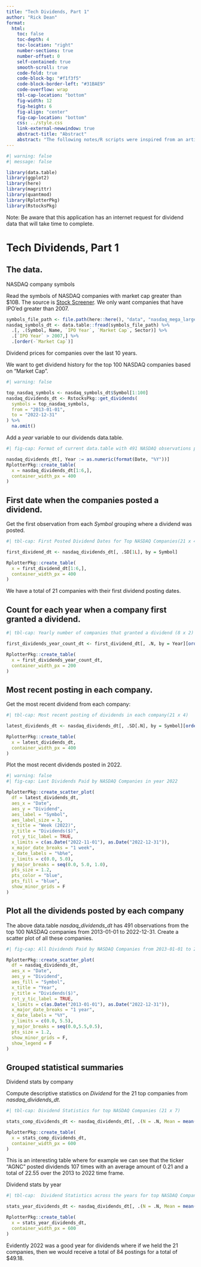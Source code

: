 ```yaml
---
title: "Tech Dividends, Part 1"
author: "Rick Dean"
format: 
  html:
    toc: false
    toc-depth: 4
    toc-location: "right"
    number-sections: true
    number-offset: 0
    self-contained: true
    smooth-scroll: true
    code-fold: true
    code-block-bg: "#f1f3f5"
    code-block-border-left: "#31BAE9"
    code-overflow: wrap
    tbl-cap-location: "bottom"
    fig-width: 12
    fig-height: 6
    fig-align: "center"
    fig-cap-location: "bottom"
    css: ../style.css
    link-external-newwindow: true
    abstract-title: "Abstract"
    abstract: "The following notes/R scripts were inspired from an article [Tech Dividends, Part 1](https://rviews.rstudio.com/2019/08/07/tech-dividends-part1/) by Jonathan Regenstein."
---
```


```r
#| warning: false
#| message: false

library(data.table)
library(ggplot2)
library(here)
library(magrittr)
library(quantmod)
library(RplotterPkg)
library(RstocksPkg)
```

::: note
Note: Be aware that this application has an internet request for dividend data that will take time to complete.
:::

# Tech Dividends, Part 1

## The data.

:::topic
NASDAQ company symbols
:::

Read the symbols of NASDAQ companies with market cap greater than $10B.  The source is
[Stock Screener](https://www.nasdaq.com/market-activity/stocks/screener). We only want companies 
that have IPO'ed greater than 2007.

```r
symbols_file_path <- file.path(here::here(), "data", "nasdaq_mega_large_medium_small.csv")
nasdaq_symbols_dt <- data.table::fread(symbols_file_path) %>% 
  .[, .(Symbol, Name, `IPO Year`, `Market Cap`, Sector)] %>% 
  .[`IPO Year` > 2007,] %>% 
  .[order(-`Market Cap`)]
```


:::topic
Dividend prices for companies over the last 10 years.
:::

We want to get dividend history for the top 100 NASDAQ companies based on "Market Cap".
```r
#| warning: false

top_nasdaq_symbols <- nasdaq_symbols_dt$Symbol[1:100]
nasdaq_dividends_dt <- RstocksPkg::get_dividends(
  symbols = top_nasdaq_symbols,
  from = "2013-01-01",
  to = "2022-12-31"
) %>% 
  na.omit()
```

Add a *year* variable to our dividends data.table.
```r
#| fig-cap: Format of current data.table with 491 NASDAQ observations posting dividends

nasdaq_dividends_dt[, Year := as.numeric(format(Date, "%Y"))]
RplotterPkg::create_table(
  x = nasdaq_dividends_dt[1:6,],
  container_width_px = 400
)
```

## First date when the companies posted a dividend.

Get the first observation from each *Symbol* grouping where a dividend was posted.

```r
#| tbl-cap: First Posted Dividend Dates for Top NASDAQ Companies(21 x 4)

first_dividend_dt <- nasdaq_dividends_dt[, .SD[1L], by = Symbol]

RplotterPkg::create_table(
  x = first_dividend_dt[1:6,],
  container_width_px = 400
)
```

We have a total of 21 companies with their first dividend posting dates.

## Count for each year when a company first granted a dividend.

```r
#| tbl-cap: Yearly number of companies that granted a dividend (8 x 2)

first_dividends_year_count_dt <- first_dividend_dt[, .N, by = Year][order(Year)]

RplotterPkg::create_table(
  x = first_dividends_year_count_dt,
  container_width_px = 200
)
```

## Most recent posting in each company.

Get the most recent dividend from each company:

```r
#| tbl-cap: Most recent posting of dividends in each company(21 x 4)

latest_dividends_dt <- nasdaq_dividends_dt[, .SD[.N], by = Symbol][order(-Dividend)]

RplotterPkg::create_table(
  x = latest_dividends_dt,
  container_width_px = 400
)
```

Plot the most recent dividends posted in 2022.

```r
#| warning: false
#| fig-cap: Last Dividends Paid by NASDAQ Companies in year 2022

RplotterPkg::create_scatter_plot(
  df = latest_dividends_dt,
  aes_x = "Date",
  aes_y = "Dividend",
  aes_label = "Symbol",
  aes_label_size = 3,
  x_title = "Week (2022)",
  y_title = "Dividends($)",
  rot_y_tic_label = TRUE,
  x_limits = c(as.Date("2022-11-01"), as.Date("2022-12-31")),
  x_major_date_breaks = "1 week",
  x_date_labels = "%b%e",
  y_limits = c(0.0, 5.0),
  y_major_breaks = seq(0.0, 5.0, 1.0),
  pts_size = 1.2,
  pts_color = "blue",
  pts_fill = "blue",
  show_minor_grids = F
)
```

## Plot all the dividends posted by each company

The above data.table *nasdaq_dividends_dt* has 491 observations from the top 100 NASDAQ companies from 2013-01-01 to 2022-12-31. Create a scatter plot of all these companies. 

```r
#| fig-cap: All Dividends Paid by NASDAQ Companies from 2013-01-01 to 2022-12-31

RplotterPkg::create_scatter_plot(
  df = nasdaq_dividends_dt,
  aes_x = "Date",
  aes_y = "Dividend",
  aes_fill = "Symbol",
  x_title = "Year",
  y_title = "Dividends($)",
  rot_y_tic_label = TRUE,
  x_limits = c(as.Date("2013-01-01"), as.Date("2022-12-31")),
  x_major_date_breaks = "1 year",
  x_date_labels = "%Y",
  y_limits = c(0.0, 5.5),
  y_major_breaks = seq(0.0,5.5,0.5),
  pts_size = 1.2,
  show_minor_grids = F,
  show_legend = F
) 
```

## Grouped statistical summaries

:::topic
Dividend stats by company
:::

Compute descriptive statistics on *Dividend* for the 21 top companies from *nasdaq_dividends_dt*. 

```r
#| tbl-cap: Dividend Statistics for top NASDAQ Companies (21 x 7)

stats_comp_dividends_dt <- nasdaq_dividends_dt[, .(N = .N, Mean = mean(Dividend), Median = median(Dividend),  Min = min(Dividend), Max = max(Dividend), Total = sum(Dividend)), by = Symbol][order(-Total)]

RplotterPkg::create_table(
  x = stats_comp_dividends_dt,
  container_width_px = 600
)
```

This is an interesting table where for example we can see that the ticker "AGNC" posted dividends 107 times with an average amount of 0.21 and a total of 22.55 over the 2013 to 2022 time frame.

:::topic
Dividend stats by year
:::

```r
#| tbl-cap:  Dividend Statistics across the years for top NASDAQ Companies (7 x 7)

stats_year_dividends_dt <- nasdaq_dividends_dt[, .(N = .N, Mean = mean(Dividend), Median = median(Dividend), Min = min(Dividend), Max = max(Dividend), Total = sum(Dividend)), by = Year][order(Year)]

RplotterPkg::create_table(
  x = stats_year_dividends_dt,
  container_width_px = 600
)
```

Evidently 2022 was a good year for dividends where if we held the 21 companies, then we would receive a total of 84 postings for a total of $49.18.
